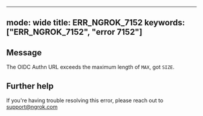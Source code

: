 
---
mode: wide
title: ERR_NGROK_7152
keywords: ["ERR_NGROK_7152", "error 7152"]
---

## Message
The OIDC Authn URL exceeds the maximum length of `MAX`, got `SIZE`.




## Further help
If you're having trouble resolving this error, please reach out to [support@ngrok.com](mailto:support@ngrok.com?subject=Help%20with%20ERR_NGROK_7152)

